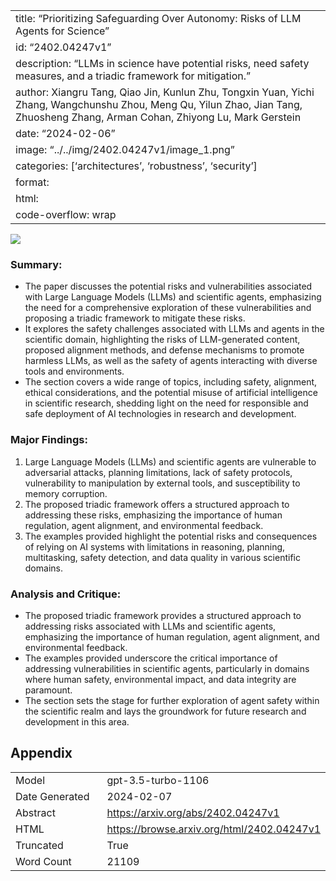 
---
title: "Prioritizing Safeguarding Over Autonomy: Risks of LLM Agents for Science"
id: "2402.04247v1"
description: "LLMs in science have potential risks, need safety measures, and a triadic framework for mitigation."
author: Xiangru Tang, Qiao Jin, Kunlun Zhu, Tongxin Yuan, Yichi Zhang, Wangchunshu Zhou, Meng Qu, Yilun Zhao, Jian Tang, Zhuosheng Zhang, Arman Cohan, Zhiyong Lu, Mark Gerstein
date: "2024-02-06"
image: "../../img/2402.04247v1/image_1.png"
categories: ['architectures', 'robustness', 'security']
format:
  html:
    code-overflow: wrap
---

![](../../img/2402.04247v1/image_1.png)

### Summary:
- The paper discusses the potential risks and vulnerabilities associated with Large Language Models (LLMs) and scientific agents, emphasizing the need for a comprehensive exploration of these vulnerabilities and proposing a triadic framework to mitigate these risks.
- It explores the safety challenges associated with LLMs and agents in the scientific domain, highlighting the risks of LLM-generated content, proposed alignment methods, and defense mechanisms to promote harmless LLMs, as well as the safety of agents interacting with diverse tools and environments.
- The section covers a wide range of topics, including safety, alignment, ethical considerations, and the potential misuse of artificial intelligence in scientific research, shedding light on the need for responsible and safe deployment of AI technologies in research and development.

### Major Findings:
1. Large Language Models (LLMs) and scientific agents are vulnerable to adversarial attacks, planning limitations, lack of safety protocols, vulnerability to manipulation by external tools, and susceptibility to memory corruption.
2. The proposed triadic framework offers a structured approach to addressing these risks, emphasizing the importance of human regulation, agent alignment, and environmental feedback.
3. The examples provided highlight the potential risks and consequences of relying on AI systems with limitations in reasoning, planning, multitasking, safety detection, and data quality in various scientific domains.

### Analysis and Critique:
- The proposed triadic framework provides a structured approach to addressing risks associated with LLMs and scientific agents, emphasizing the importance of human regulation, agent alignment, and environmental feedback.
- The examples provided underscore the critical importance of addressing vulnerabilities in scientific agents, particularly in domains where human safety, environmental impact, and data integrity are paramount.
- The section sets the stage for further exploration of agent safety within the scientific realm and lays the groundwork for future research and development in this area.

## Appendix

|          |          |
|----------|----------|
| Model     | gpt-3.5-turbo-1106       |
| Date Generated     | 2024-02-07       |
| Abstract | [https://arxiv.org/abs/2402.04247v1](https://arxiv.org/abs/2402.04247v1)        |
| HTML     | [https://browse.arxiv.org/html/2402.04247v1](https://browse.arxiv.org/html/2402.04247v1)       |
| Truncated       | True       |
| Word Count       | 21109       |